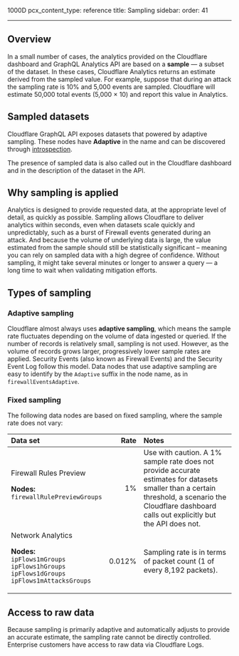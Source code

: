 1000D
pcx_content_type: reference
title: Sampling
sidebar:
  order: 41

---

## Overview

In a small number of cases, the analytics provided on the Cloudflare dashboard and GraphQL Analytics API are based on a **sample** — a subset of the dataset. In these cases, Cloudflare Analytics returns an estimate derived from the sampled value. For example, suppose that during an attack the sampling rate is 10% and 5,000 events are sampled. Cloudflare will estimate 50,000 total events (5,000 × 10) and report this value in Analytics.

## Sampled datasets

Cloudflare GraphQL API exposes datasets that powered by adaptive sampling. These
nodes have **Adaptive** in the name and can be discovered through
[introspection][1].

The presence of sampled data is also called out in the Cloudflare dashboard and
in the description of the dataset in the API.

## Why sampling is applied

Analytics is designed to provide requested data, at the appropriate level of detail, as quickly as possible. Sampling allows Cloudflare to deliver analytics within seconds, even when datasets scale quickly and unpredictably, such as a burst of Firewall events generated during an attack. And because the volume of underlying data is large, the value estimated from the sample should still be statistically significant – meaning you can rely on sampled data with a high degree of confidence. Without sampling, it might take several minutes or longer to answer a query — a long time to wait when validating mitigation efforts.

## Types of sampling

### Adaptive sampling

Cloudflare almost always uses **adaptive sampling**, which means the sample rate fluctuates depending on the volume of data ingested or queried. If the number of records is relatively small, sampling is not used. However, as the volume of records grows larger, progressively lower sample rates are applied. Security Events (also known as Firewall Events) and the Security Event Log follow this model. Data nodes that use adaptive sampling are easy to identify by the `Adaptive` suffix in the node name, as in `firewallEventsAdaptive`.

### Fixed sampling

The following data nodes are based on fixed sampling, where the sample rate does not vary:



| Data set                                                                                                                                       |   Rate | Notes                                                                                                                                                                                                |
| :--------------------------------------------------------------------------------------------------------------------------------------------- | -----: | :--------------------------------------------------------------------------------------------------------------------------------------------------------------------------------------------------- |
| Firewall Rules Preview<br /><p><b>Nodes:</b><br />`firewallRulePreviewGroups`</p>                                                              |     1% | Use with caution. A 1% sample rate does not provide accurate estimates for datasets smaller than a certain threshold, a scenario the Cloudflare dashboard calls out explicitly but the API does not. |
| Network Analytics<br /><p><b>Nodes:</b><br />`ipFlows1mGroups`<br />`ipFlows1hGroups`<br />`ipFlows1dGroups`<br />`ipFlows1mAttacksGroups`</p> | 0.012% | Sampling rate is in terms of packet count (1 of every 8,192 packets).                                                                                                                                |



## Access to raw data

Because sampling is primarily adaptive and automatically adjusts to provide an accurate estimate, the sampling rate cannot be directly controlled. Enterprise customers have access to raw data via Cloudflare Logs.

[1]: /analytics/graphql-api/features/discovery/introspection/
